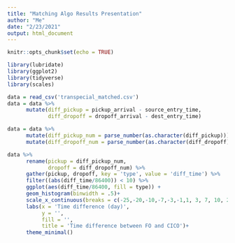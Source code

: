 ```yaml
---
title: "Matching Algo Results Presentation"
author: "Me"
date: "2/23/2021"
output: html_document
---
```


```r
knitr::opts_chunk$set(echo = TRUE)
```


```r
library(lubridate)
library(ggplot2)
library(tidyverse)
library(scales)
```

```r
data = read_csv('transpecial_matched.csv')
data = data %>%
      mutate(diff_pickup = pickup_arrival - source_entry_time,
             diff_dropoff = dropoff_arrival - dest_entry_time)
```

```r
data = data %>%
      mutate(diff_pickup_num = parse_number(as.character(diff_pickup))) %>%
      mutate(diff_dropoff_num = parse_number(as.character(diff_dropoff)))
```


```r
data %>%
      rename(pickup = diff_pickup_num,
             dropoff = diff_dropoff_num) %>%
      gather(pickup, dropoff, key = 'type', value = 'diff_time') %>%
      filter((abs(diff_time/86400)) < 10) %>%
      ggplot(aes(diff_time/86400, fill = type)) +
      geom_histogram(binwidth = .5)+
      scale_x_continuous(breaks = c(-25,-20,-10,-7,-3,-1,1, 3, 7, 10, 20, 25))+
      labs(x = 'Time difference (day)',
           y = '',
           fill = '',
           title = 'Time difference between FO and CICO')+
      theme_minimal()
```



